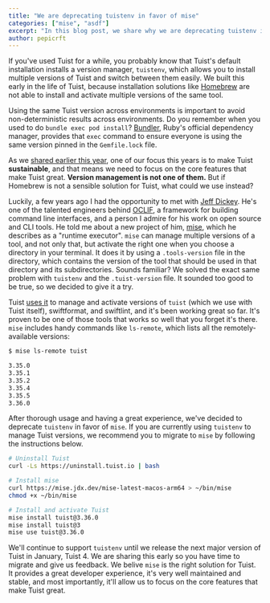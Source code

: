 ```yaml
---
title: "We are deprecating tuistenv in favor of mise"
categories: ["mise", "asdf"]
excerpt: "In this blog post, we share why we are deprecating tuistenv in favor of mise, a runtime executor that allows you to manage multiple versions of a tool and activate the right one when you choose a directory in your terminal."
author: pepicrft
---
```


If you've used Tuist for a while,
you probably know that Tuist's default installation installs a version manager,
`tuistenv`,
which allows you to install multiple versions of Tuist and switch between them easily.
We built this early in the life of Tuist,
because installation solutions like [Homebrew](https://brew.sh/) are not able to install and activate multiple versions of the same tool.

Using the same Tuist version across environments is important to avoid non-deterministic results across environments.
Do you remember when you used to do `bundle exec pod install`?
[Bundler](https://bundler.io/),
Ruby's official dependency manager,
provides that `exec` command to ensure everyone is using the same version pinned in the `Gemfile.lock` file.

As we [shared earlier this year](/blog/2023/07/26/2023-tuist-direction),
one of our focus this years is to make Tuist **sustainable**,
and that means we need to focus on the core features that make Tuist great.
**Version management is not one of them.**
But if Homebrew is not a sensible solution for Tuist,
what could we use instead?

Luckily, a few years ago I had the opportunity to met with [Jeff Dickey](https://twitter.com/jdxcode).
He's one of the talented engineers behind [OCLIF](https://oclif.io/),
a framework for building command line interfaces,
and a person I admire for his work on open source and CLI tools.
He told me about a new project of him,
[mise](https://github.com/jdx/mise),
which he describes as a "runtime executor".
`mise` can manage multiple versions of a tool,
and not only that, but activate the right one when you choose a directory in your terminal.
It does it by using a `.tools-version` file in the directory,
which contains the version of the tool that should be used in that directory and its subdirectories.
Sounds familiar? We solved the exact same problem with `tuistenv` and the `.tuist-version` file.
It sounded too good to be true, so we decided to give it a try.

Tuist [uses it](https://github.com/tuist/tuist/blob/main/.tool-versions) to manage and activate versions of `tuist` (which we use with Tuist itself), swiftformat, and swiftlint, and it's been working great so far.
It's proven to be one of those tools that works so well that you forget it's there.
`mise` includes handy commands like `ls-remote`, which lists all the remotely-available versions:

```bash
$ mise ls-remote tuist

3.35.0
3.35.1
3.35.2
3.35.4
3.35.5
3.36.0
```

After thorough usage and having a great experience, we've decided to deprecate `tuistenv` in favor of `mise`.
If you are currently using `tuistenv` to manage Tuist versions, we recommend you to migrate to `mise` by following the instructions below.

```bash
# Uninstall Tuist
curl -Ls https://uninstall.tuist.io | bash

# Install mise
curl https://mise.jdx.dev/mise-latest-macos-arm64 > ~/bin/mise
chmod +x ~/bin/mise

# Install and activate Tuist
mise install tuist@3.36.0
mise install tuist@3
mise use tuist@3.36.0
```

We'll continue to support `tuistenv` until we release the next major version of Tuist in January, Tuist 4.
We are sharing this early so you have time to migrate and give us feedback.
We belive `mise` is the right solution for Tuist. It provides a great developer experience, it's very well maintained and stable, and most importantly, it'll allow us to focus on the core features that make Tuist great.